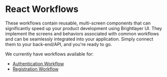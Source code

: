 # React Workflows

These workflows contain reusable, multi-screen components that can significantly speed up your product development using Brightlayer UI. They implement the screens and behaviors associated with common workflows and can be seamlessly integrated into your application. Simply connect them to your back-end/API, and you're ready to go.

We currently have workflows available for:

- [Authentication Workflow](/workflows/authentication-workflow/)
- [Registration Workflow](/workflows/registration-workflow/)
